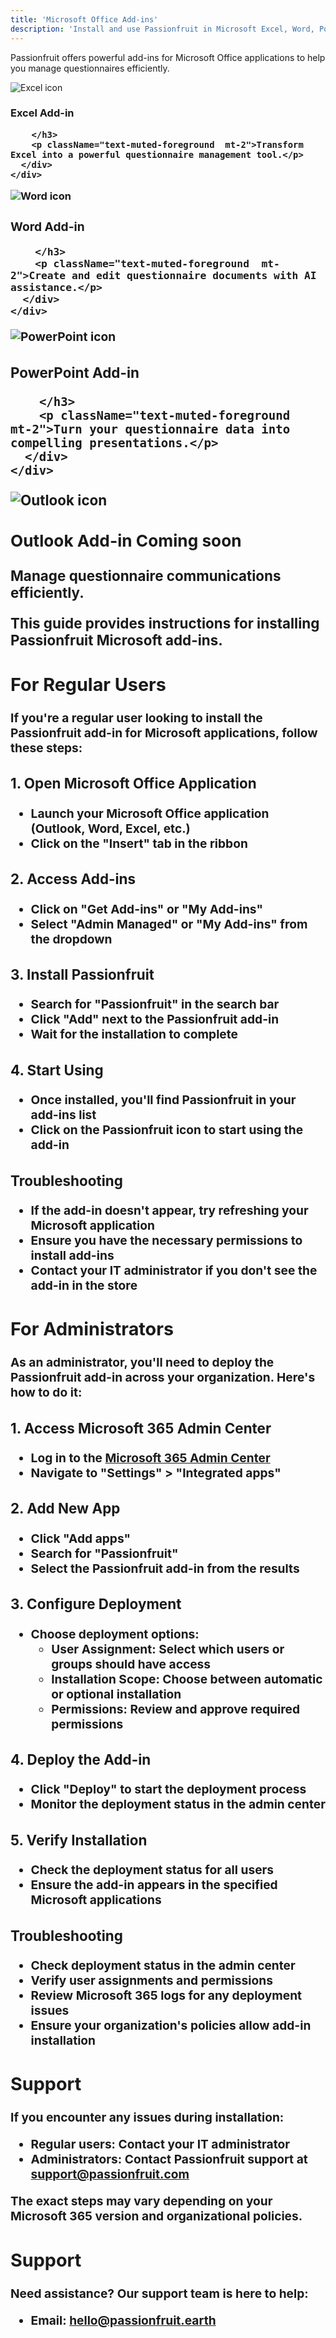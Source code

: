 ```yaml
---
title: 'Microsoft Office Add-ins'
description: 'Install and use Passionfruit in Microsoft Excel, Word, PowerPoint, and Outlook'
---
```


Passionfruit offers powerful add-ins for Microsoft Office applications to help you manage questionnaires efficiently.

<CardGroup cols={2}>
  <Card>
    <div className="flex items-start gap-3">
      <div className="w-8 h-8 flex items-center justify-center">
        <img src="/icons/excel.svg" className="w-8 h-8" alt="Excel icon" />
      </div>
      <div>
        <h3 className="font-semibold text-xl flex items-center gap-2">
          Excel Add-in
          
        </h3>
        <p className="text-muted-foreground  mt-2">Transform Excel into a powerful questionnaire management tool.</p>
      </div>
    </div>
   
  </Card>

  <Card>
    <div className="flex items-start gap-3">
      <div className="w-8 h-8 flex items-center justify-center">
        <img src="/icons/word.svg" className="w-8 h-8" alt="Word icon" />
      </div>
      <div>
        <h3 className="font-semibold text-xl flex items-center gap-2">
          Word Add-in
          
        </h3>
        <p className="text-muted-foreground  mt-2">Create and edit questionnaire documents with AI assistance.</p>
      </div>
    </div>
   
  </Card>

  <Card>
    <div className="flex items-start gap-3">
      <div className="w-8 h-8 flex items-center justify-center">
        <img src="/icons/powerpoint.svg" className="w-8 h-8" alt="PowerPoint icon" />
      </div>
      <div>
        <h3 className="font-semibold text-xl flex items-center gap-2">
          PowerPoint Add-in
          
        </h3>
        <p className="text-muted-foreground  mt-2">Turn your questionnaire data into compelling presentations.</p>
      </div>
    </div>
    
  </Card>

  <Card>
    <div className="flex items-start gap-3">
      <div className="w-8 h-8 flex items-center justify-center">
        <img src="/icons/outlook.svg" className="w-8 h-8" alt="Outlook icon" />
      </div>
      <div>
        <h3 className="font-semibold text-xl flex items-center gap-2">
          Outlook Add-in
          <span className="bg-light text-muted-foreground text-xs px-2 py-0.5 rounded-full">Coming soon</span>
        </h3>
         <p className="text-muted-foreground  mt-2">Manage questionnaire communications efficiently.</p>
      </div>
    </div>
   
  </Card>
</CardGroup>

This guide provides instructions for installing Passionfruit Microsoft add-ins.

## For Regular Users

If you're a regular user looking to install the Passionfruit add-in for Microsoft applications, follow these steps:

### 1. Open Microsoft Office Application

- Launch your Microsoft Office application (Outlook, Word, Excel, etc.)
- Click on the "Insert" tab in the ribbon

### 2. Access Add-ins

- Click on "Get Add-ins" or "My Add-ins"
- Select "Admin Managed" or "My Add-ins" from the dropdown

### 3. Install Passionfruit

- Search for "Passionfruit" in the search bar
- Click "Add" next to the Passionfruit add-in
- Wait for the installation to complete

### 4. Start Using

- Once installed, you'll find Passionfruit in your add-ins list
- Click on the Passionfruit icon to start using the add-in

### Troubleshooting

- If the add-in doesn't appear, try refreshing your Microsoft application
- Ensure you have the necessary permissions to install add-ins
- Contact your IT administrator if you don't see the add-in in the store

## For Administrators

As an administrator, you'll need to deploy the Passionfruit add-in across your organization. Here's how to do it:

### 1. Access Microsoft 365 Admin Center

- Log in to the [Microsoft 365 Admin Center](https://admin.microsoft.com)
- Navigate to "Settings" > "Integrated apps"

### 2. Add New App

- Click "Add apps"
- Search for "Passionfruit"
- Select the Passionfruit add-in from the results

### 3. Configure Deployment

- Choose deployment options:
  - User Assignment: Select which users or groups should have access
  - Installation Scope: Choose between automatic or optional installation
  - Permissions: Review and approve required permissions

### 4. Deploy the Add-in

- Click "Deploy" to start the deployment process
- Monitor the deployment status in the admin center

### 5. Verify Installation

- Check the deployment status for all users
- Ensure the add-in appears in the specified Microsoft applications

### Troubleshooting

- Check deployment status in the admin center
- Verify user assignments and permissions
- Review Microsoft 365 logs for any deployment issues
- Ensure your organization's policies allow add-in installation

## Support

If you encounter any issues during installation:
- Regular users: Contact your IT administrator
- Administrators: Contact Passionfruit support at support@passionfruit.com

<Note>
The exact steps may vary depending on your Microsoft 365 version and organizational policies.
</Note>


## Support

Need assistance? Our support team is here to help:

- Email: [hello@passionfruit.earth](mailto:hello@passionfruit.earth)
